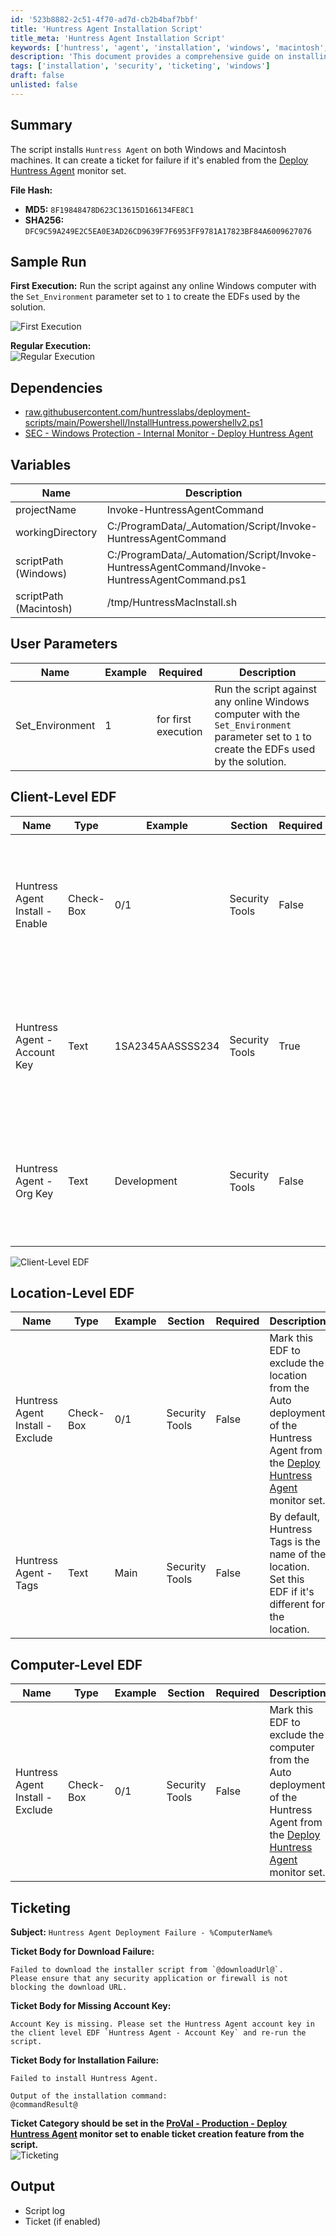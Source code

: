 ```yaml
---
id: '523b8882-2c51-4f70-ad7d-cb2b4baf7bbf'
title: 'Huntress Agent Installation Script'
title_meta: 'Huntress Agent Installation Script'
keywords: ['huntress', 'agent', 'installation', 'windows', 'macintosh', 'ticketing']
description: 'This document provides a comprehensive guide on installing the Huntress Agent on Windows and Macintosh machines. It includes details on ticket creation for installation failures, sample runs, dependencies, user parameters, and EDF configurations for effective deployment.'
tags: ['installation', 'security', 'ticketing', 'windows']
draft: false
unlisted: false
---
```

## Summary

The script installs `Huntress Agent` on both Windows and Macintosh machines. It can create a ticket for failure if it's enabled from the [Deploy Huntress Agent](https://proval.itglue.com/DOC-5078775-16803099) monitor set.

**File Hash:**

- **MD5:** `8F19848478D623C13615D166134FE8C1`
- **SHA256:** `DFC9C59A249E2C5EA0E3AD26CD9639F7F6953FF9781A17823BF84A6009627076`

## Sample Run

**First Execution:** Run the script against any online Windows computer with the `Set_Environment` parameter set to `1` to create the EDFs used by the solution.

![First Execution](../../../static/img/Deploy-Huntress-Agent-Windows,-Mac/image_1.png)

**Regular Execution:**  
![Regular Execution](../../../static/img/Deploy-Huntress-Agent-Windows,-Mac/image_2.png)

## Dependencies

- [raw.githubusercontent.com/huntresslabs/deployment-scripts/main/Powershell/InstallHuntress.powershellv2.ps1](https://raw.githubusercontent.com/huntresslabs/deployment-scripts/main/Powershell/InstallHuntress.powershellv2.ps1)
- [SEC - Windows Protection - Internal Monitor - Deploy Huntress Agent](https://proval.itglue.com/DOC-5078775-16803099)

## Variables

| Name                    | Description                                               |
|-------------------------|-----------------------------------------------------------|
| projectName             | Invoke-HuntressAgentCommand                               |
| workingDirectory        | C:/ProgramData/_Automation/Script/Invoke-HuntressAgentCommand |
| scriptPath (Windows)    | C:/ProgramData/_Automation/Script/Invoke-HuntressAgentCommand/Invoke-HuntressAgentCommand.ps1 |
| scriptPath (Macintosh) | /tmp/HuntressMacInstall.sh                               |

## User Parameters

| Name              | Example | Required              | Description                                                                                                                                                              |
|-------------------|---------|-----------------------|--------------------------------------------------------------------------------------------------------------------------------------------------------------------------|
| Set_Environment    | 1       | for first execution    | Run the script against any online Windows computer with the `Set_Environment` parameter set to `1` to create the EDFs used by the solution.                          |

## Client-Level EDF

| Name                                 | Type      | Example         | Section        | Required | Description                                                                                                                                                                 |
|--------------------------------------|-----------|------------------|-----------------|----------|-----------------------------------------------------------------------------------------------------------------------------------------------------------------------------|
| Huntress Agent Install - Enable      | Check-Box | 0/1              | Security Tools  | False    | Mark this EDF to enable Auto deployment of the Huntress Agent from the [Deploy Huntress Agent](https://proval.itglue.com/DOC-5078775-16803099) monitor set.             |
| Huntress Agent - Account Key         | Text      | 1SA2345AASSSS234 | Security Tools  | True     | This is the Account Key that determines which Huntress Account an Agent should be associated with.                                                                         |
| Huntress Agent - Org Key             | Text      | Development       | Security Tools  | False    | By default, Huntress Organization key is the name of the client. Set this EDF if it's different for the client.                                                             |

![Client-Level EDF](../../../static/img/Deploy-Huntress-Agent-Windows,-Mac/image_3.png)

## Location-Level EDF

| Name                                 | Type      | Example         | Section        | Required | Description                                                                                                                                                                 |
|--------------------------------------|-----------|------------------|-----------------|----------|-----------------------------------------------------------------------------------------------------------------------------------------------------------------------------|
| Huntress Agent Install - Exclude     | Check-Box | 0/1              | Security Tools  | False    | Mark this EDF to exclude the location from the Auto deployment of the Huntress Agent from the [Deploy Huntress Agent](https://proval.itglue.com/DOC-5078775-16803099) monitor set. |
| Huntress Agent - Tags                | Text      | Main             | Security Tools  | False    | By default, Huntress Tags is the name of the location. Set this EDF if it's different for the location.                                                                    |

## Computer-Level EDF

| Name                                 | Type      | Example         | Section        | Required | Description                                                                                                                                                                 |
|--------------------------------------|-----------|------------------|-----------------|----------|-----------------------------------------------------------------------------------------------------------------------------------------------------------------------------|
| Huntress Agent Install - Exclude     | Check-Box | 0/1              | Security Tools  | False    | Mark this EDF to exclude the computer from the Auto deployment of the Huntress Agent from the [Deploy Huntress Agent](https://proval.itglue.com/DOC-5078775-16803099) monitor set. |

## Ticketing

**Subject:** `Huntress Agent Deployment Failure - %ComputerName%`

**Ticket Body for Download Failure:**  
```
Failed to download the installer script from `@downloadUrl@`.
Please ensure that any security application or firewall is not blocking the download URL.
```

**Ticket Body for Missing Account Key:**  
```
Account Key is missing. Please set the Huntress Agent account key in the client level EDF `Huntress Agent - Account Key` and re-run the script.
```

**Ticket Body for Installation Failure:**  
```
Failed to install Huntress Agent.

Output of the installation command: 
@commandResult@
```

**Ticket Category should be set in the [ProVal - Production - Deploy Huntress Agent](https://proval.itglue.com/DOC-5078775-16803099) monitor set to enable ticket creation feature from the script.**  
![Ticketing](../../../static/img/Deploy-Huntress-Agent-Windows,-Mac/image_4.png)

## Output

- Script log
- Ticket (if enabled)











